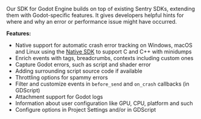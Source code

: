 Our SDK for Godot Engine builds on top of existing Sentry SDKs, extending them with Godot-specific features. It gives developers helpful hints for where and why an error or performance issue might have occurred.

**Features:**

- Native support for automatic crash error tracking on Windows, macOS and Linux using the [Native SDK](/platforms/native/) to support C and C++ with minidumps
- Enrich events with tags, breadcrumbs, contexts including custom ones
- Capture Godot errors, such as script and shader error
- Adding surrounding script source code if available
- Throttling options for spammy errors
- Filter and customize events in `before_send` and `on_crash` callbacks (in GDScript)
- Attachment support for Godot logs
- Information about user configuration like GPU, CPU, platform and such
- Configure options in Project Settings and/or in GDScript
